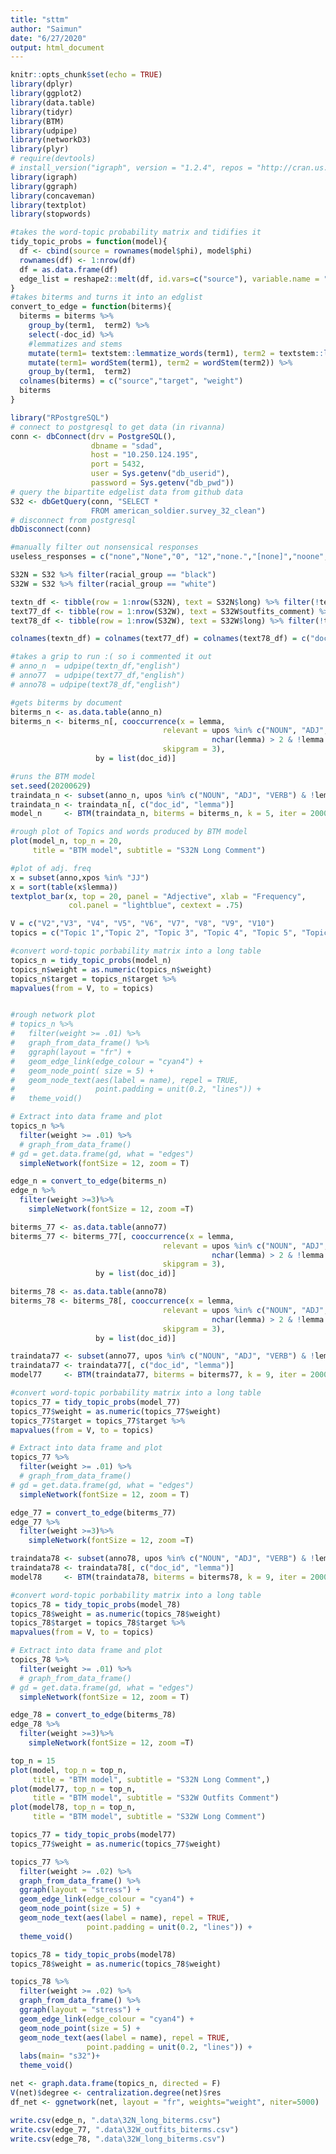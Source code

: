```yaml
---
title: "sttm"
author: "Saimun"
date: "6/27/2020"
output: html_document
---
```


```r
knitr::opts_chunk$set(echo = TRUE)
library(dplyr)
library(ggplot2)
library(data.table)
library(tidyr)
library(BTM)
library(udpipe)
library(networkD3)
library(plyr)
# require(devtools) 
# install_version("igraph", version = "1.2.4", repos = "http://cran.us.r-project.org")
library(igraph)
library(ggraph)
library(concaveman)
library(textplot)
library(stopwords)
```

```r
#takes the word-topic probability matrix and tidifies it
tidy_topic_probs = function(model){
  df <- cbind(source = rownames(model$phi), model$phi)
  rownames(df) <- 1:nrow(df)
  df = as.data.frame(df)
  edge_list = reshape2::melt(df, id.vars=c("source"), variable.name = "target", value.name = "weight")
}
#takes biterms and turns it into an edglist
convert_to_edge = function(biterms){
  biterms = biterms %>% 
    group_by(term1,  term2) %>% 
    select(-doc_id) %>%  
    #lemmatizes and stems
    mutate(term1= textstem::lemmatize_words(term1), term2 = textstem::lemmatize_words(term2)) %>%
    mutate(term1= wordStem(term1), term2 = wordStem(term2)) %>% 
    group_by(term1,  term2) 
  colnames(biterms) = c("source","target", "weight")
  biterms
}


```


```r
library("RPostgreSQL")
# connect to postgresql to get data (in rivanna)
conn <- dbConnect(drv = PostgreSQL(),
                  dbname = "sdad",
                  host = "10.250.124.195",
                  port = 5432,
                  user = Sys.getenv("db_userid"),
                  password = Sys.getenv("db_pwd"))
# query the bipartite edgelist data from github data
S32 <- dbGetQuery(conn, "SELECT *
                  FROM american_soldier.survey_32_clean")
# disconnect from postgresql
dbDisconnect(conn)
```

```r
#manually filter out nonsensical responses
useless_responses = c("none","None","0", "12","none.","[none]","noone","[blank]","gujfujuj", "None.", "I", NA, "unclear")

S32N = S32 %>% filter(racial_group == "black")
S32W = S32 %>% filter(racial_group == "white")

textn_df <- tibble(row = 1:nrow(S32N), text = S32N$long) %>% filter(!text %in% useless_responses)
text77_df <- tibble(row = 1:nrow(S32W), text = S32W$outfits_comment) %>% filter(!text %in% useless_responses)
text78_df <- tibble(row = 1:nrow(S32W), text = S32W$long) %>% filter(!text %in% useless_responses)

colnames(textn_df) = colnames(text77_df) = colnames(text78_df) = c("doc_id", "text")
```


```r
#takes a grip to run :( so i commented it out 
# anno_n  = udpipe(textn_df,"english")
# anno77  = udpipe(text77_df,"english")
# anno78 = udpipe(text78_df,"english")
```

```r
#gets biterms by document
biterms_n <- as.data.table(anno_n)
biterms_n <- biterms_n[, cooccurrence(x = lemma,
                                  relevant = upos %in% c("NOUN", "ADJ", "VERB") & 
                                             nchar(lemma) > 2 & !lemma %in% stopwords("en"),
                                  skipgram = 3),
                   by = list(doc_id)]
```

```r
#runs the BTM model
set.seed(20200629)
traindata_n <- subset(anno_n, upos %in% c("NOUN", "ADJ", "VERB") & !lemma %in% stopwords("en") & nchar(lemma) > 2)
traindata_n <- traindata_n[, c("doc_id", "lemma")]
model_n     <- BTM(traindata_n, biterms = biterms_n, k = 5, iter = 2000, background = TRUE, trace = 100)
```

```r
#rough plot of Topics and words produced by BTM model
plot(model_n, top_n = 20,
     title = "BTM model", subtitle = "S32N Long Comment")
```

```r
#plot of adj. freq
x = subset(anno,xpos %in% "JJ")
x = sort(table(x$lemma))
textplot_bar(x, top = 20, panel = "Adjective", xlab = "Frequency",
             col.panel = "lightblue", cextext = .75)
```

```r
V = c("V2","V3", "V4", "V5", "V6", "V7", "V8", "V9", "V10")
topics = c("Topic 1","Topic 2", "Topic 3", "Topic 4", "Topic 5", "Topic 6", " Topic 7", "Topic 8", "Topic 9")

#convert word-topic porbability matrix into a long table 
topics_n = tidy_topic_probs(model_n)
topics_n$weight = as.numeric(topics_n$weight)
topics_n$target = topics_n$target %>%
mapvalues(from = V, to = topics)


#rough network plot
# topics_n %>%
#   filter(weight >= .01) %>%
#   graph_from_data_frame() %>%
#   ggraph(layout = "fr") +
#   geom_edge_link(edge_colour = "cyan4") +
#   geom_node_point( size = 5) +
#   geom_node_text(aes(label = name), repel = TRUE, 
#                  point.padding = unit(0.2, "lines")) +
#   theme_void()

```


```r
# Extract into data frame and plot
topics_n %>%
  filter(weight >= .01) %>%
  # graph_from_data_frame() 
# gd = get.data.frame(gd, what = "edges") 
  simpleNetwork(fontSize = 12, zoom = T)

edge_n = convert_to_edge(biterms_n)
edge_n %>%
  filter(weight >=3)%>%
    simpleNetwork(fontSize = 12, zoom =T)
```





```r
biterms_77 <- as.data.table(anno77)
biterms_77 <- biterms_77[, cooccurrence(x = lemma,
                                  relevant = upos %in% c("NOUN", "ADJ", "VERB") & 
                                             nchar(lemma) > 2 & !lemma %in% stopwords("en"),
                                  skipgram = 3),
                   by = list(doc_id)]
```

```r
biterms_78 <- as.data.table(anno78)
biterms_78 <- biterms_78[, cooccurrence(x = lemma,
                                  relevant = upos %in% c("NOUN", "ADJ", "VERB") & 
                                             nchar(lemma) > 2 & !lemma %in% stopwords("en"),
                                  skipgram = 3),
                   by = list(doc_id)]
```


```r
traindata77 <- subset(anno77, upos %in% c("NOUN", "ADJ", "VERB") & !lemma %in% stopwords("en") & nchar(lemma) > 2)
traindata77 <- traindata77[, c("doc_id", "lemma")]
model77     <- BTM(traindata77, biterms = biterms77, k = 9, iter = 2000, background = TRUE, trace = 100)
```

```r
#convert word-topic porbability matrix into a long table 
topics_77 = tidy_topic_probs(model_77)
topics_77$weight = as.numeric(topics_77$weight)
topics_77$target = topics_77$target %>%
mapvalues(from = V, to = topics)

# Extract into data frame and plot
topics_77 %>%
  filter(weight >= .01) %>%
  # graph_from_data_frame() 
# gd = get.data.frame(gd, what = "edges") 
  simpleNetwork(fontSize = 12, zoom = T)

edge_77 = convert_to_edge(biterms_77)
edge_77 %>%
  filter(weight >=3)%>%
    simpleNetwork(fontSize = 12, zoom =T)
```

```r
traindata78 <- subset(anno78, upos %in% c("NOUN", "ADJ", "VERB") & !lemma %in% stopwords("en") & nchar(lemma) > 2)
traindata78 <- traindata78[, c("doc_id", "lemma")]
model78     <- BTM(traindata78, biterms = biterms78, k = 9, iter = 2000, background = TRUE, trace = 100)
```

```r
#convert word-topic porbability matrix into a long table 
topics_78 = tidy_topic_probs(model_78)
topics_78$weight = as.numeric(topics_78$weight)
topics_78$target = topics_78$target %>%
mapvalues(from = V, to = topics)

# Extract into data frame and plot
topics_78 %>%
  filter(weight >= .01) %>%
  # graph_from_data_frame() 
# gd = get.data.frame(gd, what = "edges") 
  simpleNetwork(fontSize = 12, zoom = T)

edge_78 = convert_to_edge(biterms_78)
edge_78 %>%
  filter(weight >=3)%>%
    simpleNetwork(fontSize = 12, zoom =T)
```


```r
top_n = 15
plot(model, top_n = top_n,
     title = "BTM model", subtitle = "S32N Long Comment",)
plot(model77, top_n = top_n,
     title = "BTM model", subtitle = "S32W Outfits Comment")
plot(model78, top_n = top_n,
     title = "BTM model", subtitle = "S32W Long Comment")
```

```r
topics_77 = tidy_topic_probs(model77)
topics_77$weight = as.numeric(topics_77$weight)

topics_77 %>%
  filter(weight >= .02) %>%
  graph_from_data_frame() %>%
  ggraph(layout = "stress") +
  geom_edge_link(edge_colour = "cyan4") +
  geom_node_point(size = 5) +
  geom_node_text(aes(label = name), repel = TRUE, 
                 point.padding = unit(0.2, "lines")) +
  theme_void()

topics_78 = tidy_topic_probs(model78)
topics_78$weight = as.numeric(topics_78$weight)

topics_78 %>%
  filter(weight >= .02) %>%
  graph_from_data_frame() %>%
  ggraph(layout = "stress") +
  geom_edge_link(edge_colour = "cyan4") +
  geom_node_point(size = 5) +
  geom_node_text(aes(label = name), repel = TRUE, 
                 point.padding = unit(0.2, "lines")) +
  labs(main= "s32")+
  theme_void()

```


```r
net <- graph.data.frame(topics_n, directed = F)
V(net)$degree <- centralization.degree(net)$res
df_net <- ggnetwork(net, layout = "fr", weights="weight", niter=5000)

```

```r
write.csv(edge_n, ".data\32N_long_biterms.csv")
write.csv(edge_77, ".data\32W_outfits_biterms.csv")
write.csv(edge_78, ".data\32W_long_biterms.csv")
```